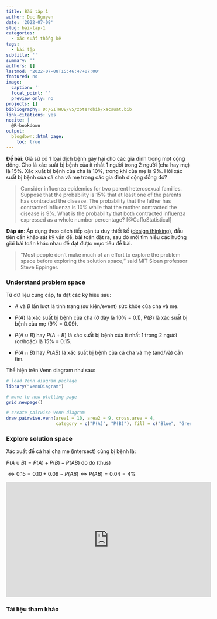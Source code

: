```yaml
---
title: Bài tập 1
author: Duc Nguyen
date: '2022-07-08'
slug: bai-tap-1
categories:
  - xác suất thống kê
tags:
  - bài tập
subtitle: ''
summary: ''
authors: []
lastmod: '2022-07-08T15:46:47+07:00'
featured: no
image:
  caption: ''
  focal_point: ''
  preview_only: no
projects: []
bibliography: D:/GITHUB/v5/zoterobib/xacsuat.bib
link-citations: yes
nocite: |
  @R-bookdown
output:
  blogdown::html_page:
    toc: true
---
```


**Đề bài**: Giả sử có 1 loại dịch bệnh gây hại cho các gia đình trong một cộng đồng. Cho là xác suất bị bệnh của ít nhất 1 người trong 2 người (cha hay mẹ) là 15%. Xác xuất bị bệnh của cha là 10%, trong khi của mẹ là 9%. Hỏi xác suất bị bệnh của cả cha và mẹ trong các gia đình ở cộng đồng đó?

> Consider influenza epidemics for two parent heterosexual families. Suppose that the probability is 15% that at least one of the parents has contracted the disease. The probability that the father has contracted influenza is 10% while that the mother contracted the disease is 9%. What is the probability that both contracted influenza expressed as a whole number percentage? [@CaffoStatistical]

**Đáp án**: Áp dụng theo cách tiếp cận tư duy thiết kế ([design thinking][1]), đầu tiên cần khảo sát kỹ vấn đề, bài toán đặt ra, sau đó mới tìm hiểu các hướng giải bài toán khác nhau để đạt được mục tiêu đề bài.

> “Most people don’t make much of an effort to explore the problem space before exploring the solution space,” said MIT Sloan professor Steve Eppinger.

### Understand problem space

Từ dữ liệu cung cấp, ta đặt các ký hiệu sau: 

- $A$ và $B$ lần lượt là tình trạng (sự kiện/event) sức khỏe của cha và mẹ. 

- $P(A)$ là xác suất bị bệnh của cha (ở đây là 10% = 0.1), $P(B)$ là xác suất bị bệnh của mẹ (9% = 0.09).

- $P(A\cup B)$ hay $P(A + B)$ là xác suất bị bệnh của ít nhất 1 trong 2 người (or/hoặc) là 15% = 0.15.

- $P(A\cap B)$ hay $P(AB)$ là xác suất bị bệnh của cả cha và mẹ (and/và) cần tìm.

Thể hiện trên Venn diagram như sau:

```r
# load Venn diagram package
library("VennDiagram")

# move to new plotting page
grid.newpage()

# create pairwise Venn diagram
draw.pairwise.venn(area1 = 10, area2 = 9, cross.area = 4,
                   category = c("P(A)", "P(B)"), fill = c("Blue", "Green"))
```

### Explore solution space

Xác xuất để cả hai cha mẹ (intersect) cùng bị bệnh là:

$P(A\cup B) = P(A) + P(B) - P(AB)$ do đó (thus)

$\Leftrightarrow 0.15 = 0.10 + 0.09 - P(AB) \Leftrightarrow P(AB) = 0.04 = 4\%$

<iframe width="560" height="315" src="https://www.youtube.com/embed/CvnmoCuIN08" title="YouTube video player" frameborder="0" allow="accelerometer; autoplay; clipboard-write; encrypted-media; gyroscope; picture-in-picture" allowfullscreen></iframe>

### Tài liệu tham khảo

[1]: https://mitsloan.mit.edu/ideas-made-to-matter/design-thinking-explained
